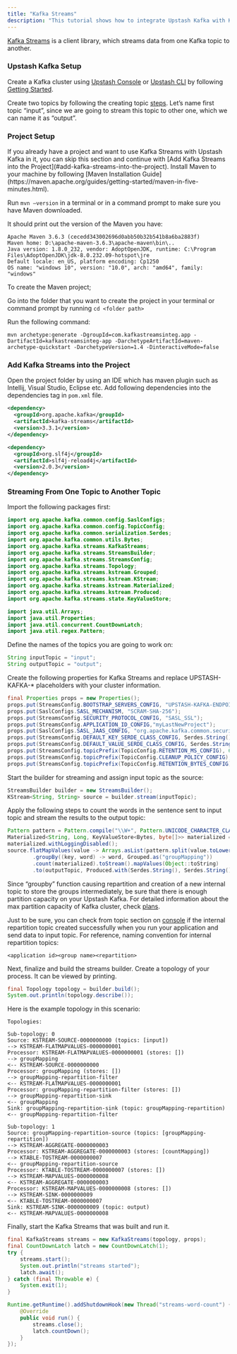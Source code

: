 ```yaml
---
title: "Kafka Streams"
description: "This tutorial shows how to integrate Upstash Kafka with Kafka Streams"
---
```


[Kafka Streams](https://kafka.apache.org/documentation/streams/) is a client
library, which streams data from one Kafka topic to another.

### Upstash Kafka Setup

Create a Kafka cluster using [Upstash Console](https://console.upstash.com) or
[Upstash CLI](https://github.com/upstash/cli) by following
[Getting Started](https://docs.upstash.com/kafka).

Create two topics by following the creating topic
[steps](https://docs.upstash.com/kafka#create-a-topic). Let’s name first topic
“input”, since we are going to stream this topic to other one, which we can name
it as “output”.

### Project Setup

<Note>
  If you already have a project and want to use Kafka Streams with Upstash Kafka
  in it, you can skip this section and continue with [Add Kafka Streams into the
  Project](#add-kafka-streams-into-the-project).
</Note>
Install Maven to your machine by following [Maven Installation Guide](https://maven.apache.org/guides/getting-started/maven-in-five-minutes.html).

Run `mvn –version` in a terminal or in a command prompt to make sure you have
Maven downloaded.

It should print out the version of the Maven you have:

```
Apache Maven 3.6.3 (cecedd343002696d0abb50b32b541b8a6ba2883f)
Maven home: D:\apache-maven-3.6.3\apache-maven\bin\..
Java version: 1.8.0_232, vendor: AdoptOpenJDK, runtime: C:\Program Files\AdoptOpenJDK\jdk-8.0.232.09-hotspot\jre
Default locale: en_US, platform encoding: Cp1250
OS name: "windows 10", version: "10.0", arch: "amd64", family: "windows"
```

To create the Maven project;

Go into the folder that you want to create the project in your terminal or
command prompt by running `cd <folder path>`

Run the following command:

```
mvn archetype:generate -DgroupId=com.kafkastreamsinteg.app -DartifactId=kafkastreamsinteg-app -DarchetypeArtifactId=maven-archetype-quickstart -DarchetypeVersion=1.4 -DinteractiveMode=false
```

### Add Kafka Streams into the Project

Open the project folder by using an IDE which has maven plugin such as Intellij,
Visual Studio, Eclipse etc. Add following dependencies into the dependencies tag
in `pom.xml` file.

```xml
<dependency>
  <groupId>org.apache.kafka</groupId>
  <artifactId>kafka-streams</artifactId>
  <version>3.3.1</version>
</dependency>

<dependency>
  <groupId>org.slf4j</groupId>
  <artifactId>slf4j-reload4j</artifactId>
  <version>2.0.3</version>
</dependency>
```

### Streaming From One Topic to Another Topic

Import the following packages first:

```java
import org.apache.kafka.common.config.SaslConfigs;
import org.apache.kafka.common.config.TopicConfig;
import org.apache.kafka.common.serialization.Serdes;
import org.apache.kafka.common.utils.Bytes;
import org.apache.kafka.streams.KafkaStreams;
import org.apache.kafka.streams.StreamsBuilder;
import org.apache.kafka.streams.StreamsConfig;
import org.apache.kafka.streams.Topology;
import org.apache.kafka.streams.kstream.Grouped;
import org.apache.kafka.streams.kstream.KStream;
import org.apache.kafka.streams.kstream.Materialized;
import org.apache.kafka.streams.kstream.Produced;
import org.apache.kafka.streams.state.KeyValueStore;

import java.util.Arrays;
import java.util.Properties;
import java.util.concurrent.CountDownLatch;
import java.util.regex.Pattern;
```

Define the names of the topics you are going to work on:

```java
String inputTopic = "input";
String outputTopic = "output";
```

Create the following properties for Kafka Streams and replace UPSTASH-KAFKA-\*
placeholders with your cluster information.

```java
final Properties props = new Properties();
props.put(StreamsConfig.BOOTSTRAP_SERVERS_CONFIG, "UPSTASH-KAFKA-ENDPOINT:9092");
props.put(SaslConfigs.SASL_MECHANISM, "SCRAM-SHA-256");
props.put(StreamsConfig.SECURITY_PROTOCOL_CONFIG, "SASL_SSL");
props.put(StreamsConfig.APPLICATION_ID_CONFIG,"myLastNewProject");
props.put(SaslConfigs.SASL_JAAS_CONFIG, "org.apache.kafka.common.security.scram.ScramLoginModule username=\"UPSTASH-KAFKA-USERNAME\" password=\"UPSTASH-KAFKA-PASSWORD\";");
props.put(StreamsConfig.DEFAULT_KEY_SERDE_CLASS_CONFIG, Serdes.String().getClass());
props.put(StreamsConfig.DEFAULT_VALUE_SERDE_CLASS_CONFIG, Serdes.String().getClass());
props.put(StreamsConfig.topicPrefix(TopicConfig.RETENTION_MS_CONFIG), 604800000); // 7 days for internal repartition topic retention period
props.put(StreamsConfig.topicPrefix(TopicConfig.CLEANUP_POLICY_CONFIG), TopicConfig.CLEANUP_POLICY_DELETE); // delete cleanup policy for internal repartition topic
props.put(StreamsConfig.topicPrefix(TopicConfig.RETENTION_BYTES_CONFIG), 268435456); // 256 MB for internal repartition topic retention size
```

Start the builder for streaming and assign input topic as the source:

```java
StreamsBuilder builder = new StreamsBuilder();
KStream<String, String> source = builder.stream(inputTopic);
```

Apply the following steps to count the words in the sentence sent to input topic
and stream the results to the output topic:

```java
Pattern pattern = Pattern.compile("\\W+", Pattern.UNICODE_CHARACTER_CLASS);
Materialized<String, Long, KeyValueStore<Bytes, byte[]>> materialized = Materialized.as("countMapping");
materialized.withLoggingDisabled();
source.flatMapValues(value -> Arrays.asList(pattern.split(value.toLowerCase())))
        .groupBy((key, word) -> word, Grouped.as("groupMapping"))
        .count(materialized).toStream().mapValues(Object::toString)
        .to(outputTopic, Produced.with(Serdes.String(), Serdes.String()));
```

Since “groupby” function causing repartition and creation of a new internal
topic to store the groups intermediately, be sure that there is enough partition
capacity on your Upstash Kafka. For detailed information about the max partition
capacity of Kafka cluster, check [plans](https://upstash.com/#section-pricing).

Just to be sure, you can check from topic section on
[console](https://console.upstash.com) if the internal repartition topic created
successfully when you run your application and send data to input topic. For
reference, naming convention for internal repartition topics:

```
<application id><group name><repartition>
```

Next, finalize and build the streams builder. Create a topology of your process.
It can be viewed by printing.

```java
final Topology topology = builder.build();
System.out.println(topology.describe());
```

Here is the example topology in this scenario:

```
Topologies:

Sub-topology: 0
Source: KSTREAM-SOURCE-0000000000 (topics: [input])
--> KSTREAM-FLATMAPVALUES-0000000001
Processor: KSTREAM-FLATMAPVALUES-0000000001 (stores: [])
--> groupMapping
<-- KSTREAM-SOURCE-0000000000
Processor: groupMapping (stores: [])
--> groupMapping-repartition-filter
<-- KSTREAM-FLATMAPVALUES-0000000001
Processor: groupMapping-repartition-filter (stores: [])
--> groupMapping-repartition-sink
<-- groupMapping
Sink: groupMapping-repartition-sink (topic: groupMapping-repartition)
<-- groupMapping-repartition-filter

Sub-topology: 1
Source: groupMapping-repartition-source (topics: [groupMapping-repartition])
--> KSTREAM-AGGREGATE-0000000003
Processor: KSTREAM-AGGREGATE-0000000003 (stores: [countMapping])
--> KTABLE-TOSTREAM-0000000007
<-- groupMapping-repartition-source
Processor: KTABLE-TOSTREAM-0000000007 (stores: [])
--> KSTREAM-MAPVALUES-0000000008
<-- KSTREAM-AGGREGATE-0000000003
Processor: KSTREAM-MAPVALUES-0000000008 (stores: [])
--> KSTREAM-SINK-0000000009
<-- KTABLE-TOSTREAM-0000000007
Sink: KSTREAM-SINK-0000000009 (topic: output)
<-- KSTREAM-MAPVALUES-0000000008
```

Finally, start the Kafka Streams that was built and run it.

```java
final KafkaStreams streams = new KafkaStreams(topology, props);
final CountDownLatch latch = new CountDownLatch(1);
try {
	streams.start();
	System.out.println("streams started");
	latch.await();
} catch (final Throwable e) {
    System.exit(1);
}

Runtime.getRuntime().addShutdownHook(new Thread("streams-word-count") {
    @Override
	public void run() {
	    streams.close();
		latch.countDown();
	}
});
```
